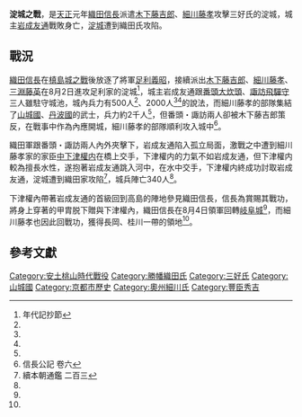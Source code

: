 {{Infobox Military Conflict
|conflict=淀城之戰
|date=[[天正_(日本)|天正]]元年（1573年）8月
|place=[[山城國|山城國]][[淀城|淀城]]
|result=織田軍勝利，[[岩成友通|岩成友通]]戰死
|combatant1=[[織田氏|織田氏]] [[File:Oda_emblem.svg|15px]]
|combatant2=[[三好氏|三好氏]] [[File:Japanese_crest_Sanngai_Hisi_ni_itutu_Kuginuki.svg|15px]]
|commander1=[[木下藤吉郎|木下藤吉郎]]<br>[[細川藤孝|細川藤孝]]
|commander2=[[岩成友通|岩成友通]]{{KIA}}
|strength1=不明
|strength2=500<ref name="#1">當代記 卷一</ref>、2000人<ref name="#2">松井家譜</ref><ref name="#3">細川家記</ref>
|casualties1=不明
|casualties2=陣亡340人<ref name="#3"/>
}}
'''淀城之戰'''，是[[天正_(日本)|天正]]元年[[織田信長|織田信長]]派遣[[木下藤吉郎|木下藤吉郎]]、[[細川藤孝|細川藤孝]]攻擊三好氏的淀城，城主[[岩成友通|岩成友通]]戰敗身亡，[[淀城|淀城]]遭到織田氏攻陷。

==戰況==
[[織田信長|織田信長]]在[[槙島城之戰|槙島城之戰]]後放逐了將軍[[足利義昭|足利義昭]]，接續派出[[木下藤吉郎|木下藤吉郎]]、[[細川藤孝|細川藤孝]]、[[三淵藤英|三淵藤英]]在8月2日進攻足利家的淀城<ref>年代記抄節</ref>，城主岩成友通跟[[番頭大炊頭|番頭大炊頭]]、[[諏訪飛驒守|諏訪飛驒守]]三人雖駐守城池，城內兵力有500人<ref name="#1"/>、2000人<ref name="#3"/><ref name="#2"/>的說法，而細川藤孝的部隊集結了[[山城國|山城國]]、[[丹波國|丹波國]]的武士，兵力約2千人<ref name="#3"/>，但番頭・諏訪兩人卻被木下藤吉郎策反，在戰事中作為內應開城，細川藤孝的部隊順利攻入城中<ref name="#4">信長公記 卷六</ref>。

織田軍跟番頭・諏訪兩人內外夾擊下，岩成友通陷入孤立局面，激戰之中遭到細川藤孝家的家臣[[中下津權内|中下津權内]]在橋上交手，下津權内的力氣不如岩成友通，但下津權内較為擅長水性，遂抱著岩成友通跳入河中，在水中交手，下津權内終成功討取岩成友通，淀城遭到織田家攻陷<ref name="#5">續本朝通鑑 二百三</ref>，城兵陣亡340人<ref name="#3"/>。

下津權內帶著岩成友通的首級回到高島的陣地參見織田信長，信長為賞賜其戰功，將身上穿著的甲胄脱下贈與下津權內，織田信長在8月4日領軍回轉[[岐阜城|岐阜城]]<ref name="#4"/>，而細川藤孝也因此回戰功，獲得長岡、桂川一帶的領地<ref name="#5"/>。

==參考文獻==
{{reflist}}
[[Category:安土桃山時代戰役|Category:安土桃山時代戰役]]
[[Category:勝幡織田氏|Category:勝幡織田氏]]
[[Category:三好氏|Category:三好氏]]
[[Category:山城國|Category:山城國]]
[[Category:京都市歷史|Category:京都市歷史]]
[[Category:奧州細川氏|Category:奧州細川氏]]
[[Category:豐臣秀吉|Category:豐臣秀吉]]